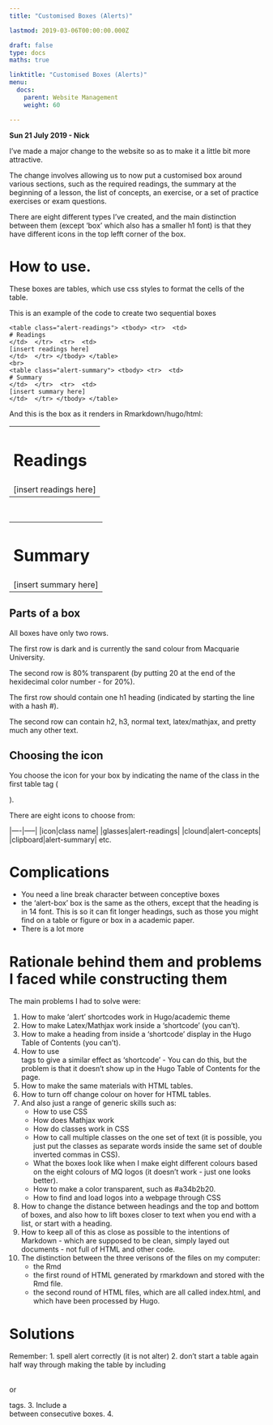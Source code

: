 ```yaml
---
title: "Customised Boxes (Alerts)"

lastmod: 2019-03-06T00:00:00.000Z

draft: false
type: docs
maths: true	

linktitle: "Customised Boxes (Alerts)"
menu:
  docs:
    parent: Website Management
    weight: 60

---
```


**Sun 21 July 2019 - Nick**

I've made a major change to the website so as to make it a little bit more attractive. 

The change involves allowing us to now put a customised box around various sections, such as the required readings, the summary at the beginning of a lesson, the list of concepts, an exercise, or a set of practice exercises or exam questions.

There are eight different types I've created, and the main distinction between them (except 'box' which also has a smaller h1 font) is that they have different icons in the top lefft corner of the box.

# How to use.
These boxes are tables, which use css styles to format the cells of the table.

This is an example of the code to create two sequential boxes

```
<table class="alert-readings"> <tbody> <tr>  <td>
# Readings
</td>  </tr>  <tr>  <td>
[insert readings here]
</td>  </tr> </tbody> </table>
<br>
<table class="alert-summary"> <tbody> <tr>  <td>
# Summary
</td>  </tr>  <tr>  <td>
[insert summary here]
</td>  </tr> </tbody> </table>
```

And this is the box as it renders in Rmarkdown/hugo/html:

<table class="alert-readings"> <tbody> <tr>  <td>
# Readings
</td>  </tr>  <tr>  <td>
[insert readings here]
</td>  </tr> </tbody> </table>
<br>
<table class="alert-summary"> <tbody> <tr>  <td>
# Summary
</td>  </tr>  <tr>  <td>
[insert summary here]
</td>  </tr> </tbody> </table>


## Parts of a box

All boxes have only two rows. 

The first row is dark and is currently the sand colour from Macquarie University.

The second row is 80% transparent (by putting 20 at the end of the hexidecimal color number - for 20%). 

The first row should contain one h1 heading (indicated by starting the line with a hash #).

The second row can contain h2, h3, normal text, latex/mathjax, and pretty much any other text. 

## Choosing the icon

You choose the icon for your box by indicating the name of the class in the first table tag (<table class= "....">).

There are eight icons to choose from:

|----|-----|
|icon|class name|
|glasses|alert-readings|
|clound|alert-concepts|
|clipboard|alert-summary|
etc.

# Complications

* You need a line break character between conceptive boxes
* the 'alert-box' box is the same as the others, except that the heading is in 14 font. This is so it can fit longer headings, such as those you might find on a table or figure or box in a academic paper.
* There is a lot more 

# Rationale behind them and problems I faced while constructing them

The main problems I had to solve were:

1. How to make 'alert' shortcodes work in Hugo/academic theme
2. How to make Latex/Mathjax work inside a 'shortcode' (you can't).
3. How to make a heading from inside a 'shortcode' display in the Hugo Table of Contents (you can't).
4. How to use <div> tags to give a similar effect as 'shortcode' - You can do this, but the problem is that it doesn't show up in the Hugo Table of Contents for the page.
5. How to make the same materials with HTML tables.
6. How to turn off change colour on hover for HTML tables. 
7. And also just a range of generic skills such as:
    * How to use CSS
    * How does Mathjax work
    * How do classes work in CSS
    * How to call multiple classes on the one set of text (it is possible, you just put the classes as separate words inside the same set of double inverted commas in CSS).
    * What the boxes look like when I make eight different colours based on the eight colours of MQ logos (it doesn't work - just one looks better).
    * How to make a color transparent, such as #a34b2b20.
    * How to find and load logos into a webpage through CSS
8. How to change the distance between headings and the top and bottom of boxes, and also how to lift boxes closer to text when you end with a list, or start with a heading.
9. How to keep all of this as close as possible to the intentions of Markdown - which are supposed to be clean, simply layed out documents - not full of HTML and other code. 
10. The distinction between the three verisons of the files on my computer:
	* the Rmd
	* the first round of HTML generated by rmarkdown and stored with the Rmd file.
	* the second round of HTML files, which are all called index.html, and which have been processed by Hugo.

# Solutions

Remember:
1. spell alert correctly (it is not alter)
2. don't start a table again half way through making the table by including <table> or <tbody> tags.
3. Include a <br> between consecutive boxes.
4. 

